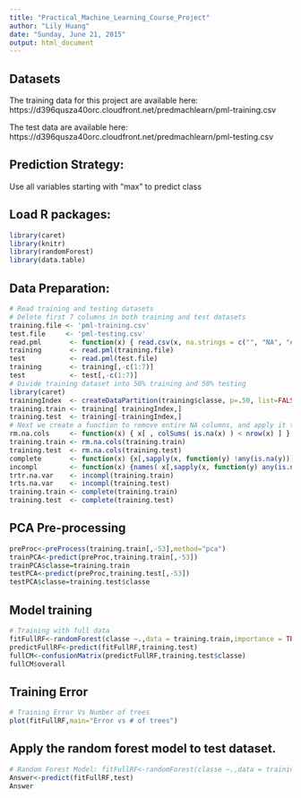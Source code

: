 ```yaml
---
title: "Practical_Machine_Learning_Course_Project"
author: "Lily Huang"
date: "Sunday, June 21, 2015"
output: html_document
---
```

## Datasets
The training data for this project are available here: 
https://d396qusza40orc.cloudfront.net/predmachlearn/pml-training.csv

The test data are available here: 
https://d396qusza40orc.cloudfront.net/predmachlearn/pml-testing.csv

## Prediction Strategy:
Use all variables starting with "max" to predict class

## Load R packages:
```r
library(caret)
library(knitr)
library(randomForest)
library(data.table)
```
## Data Preparation:
```r
# Read training and testing datasets
# Delete first 7 columns in both training and test datasets
training.file <- 'pml-training.csv'
test.file     <- 'pml-testing.csv'
read.pml       <- function(x) { read.csv(x, na.strings = c("", "NA", "#DIV/0!") ) }
training       <- read.pml(training.file)
test           <- read.pml(test.file)
training       <- training[,-c(1:7)]
test           <- test[,-c(1:7)]
# Divide training dataset into 50% training and 50% testing
library(caret)
trainingIndex  <- createDataPartition(training$classe, p=.50, list=FALSE)
training.train <- training[ trainingIndex,]
training.test  <- training[-trainingIndex,]
# Next we create a function to remove entire NA columns, and apply it to both data frames. Lastly we create a function that removes any variables with missing NAs and apply this to the training dataset
rm.na.cols     <- function(x) { x[ , colSums( is.na(x) ) < nrow(x) ] }
training.train <- rm.na.cols(training.train)
training.test  <- rm.na.cols(training.test)
complete       <- function(x) {x[,sapply(x, function(y) !any(is.na(y)))] }
incompl        <- function(x) {names( x[,sapply(x, function(y) any(is.na(y)))] ) }
trtr.na.var    <- incompl(training.train)
trts.na.var    <- incompl(training.test)
training.train <- complete(training.train)
training.test  <- complete(training.test)
```

## PCA Pre-processing 
```r
preProc<-preProcess(training.train[,-53],method="pca")
trainPCA<-predict(preProc,training.train[,-53])
trainPCA$classe=training.train
testPCA<-predict(preProc,training.test[,-53])
testPCA$classe=training.test$classe
```

## Model training
```r
# Training with full data
fitFullRF<-randomForest(classe ~.,data = training.train,importance = TRUE)
predictFullRF<-predict(fitFullRF,training.test)
fullCM<-confusionMatrix(predictFullRF,training.test$classe)
fullCM$overall

```

## Training Error
```r
# Training Error Vs Number of trees
plot(fitFullRF,main="Error vs # of trees")
```

## Apply the random forest model to test dataset.
```r
# Random Forest Model: fitFullRF<-randomForest(classe ~.,data = training.train,importance = TRUE)
Answer<-predict(fitFullRF,test)
Answer
```


